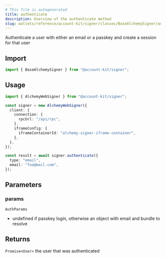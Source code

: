 ```yaml
---
# This file is autogenerated
title: authenticate
description: Overview of the authenticate method
slug: wallets/reference/account-kit/signer/classes/BaseAlchemySigner/authenticate
---
```


Authenticate a user with either an email or a passkey and create a session for that user

## Import

```ts
import { BaseAlchemySigner } from "@account-kit/signer";
```

## Usage

```ts
import { AlchemyWebSigner } from "@account-kit/signer";

const signer = new AlchemyWebSigner({
  client: {
    connection: {
      rpcUrl: "/api/rpc",
    },
    iframeConfig: {
      iframeContainerId: "alchemy-signer-iframe-container",
    },
  },
});

const result = await signer.authenticate({
  type: "email",
  email: "foo@mail.com",
});
```

## Parameters

### params

`AuthParams`

- undefined if passkey login, otherwise an object with email and bundle to resolve

## Returns

`Promise<User>`
the user that was authenticated
